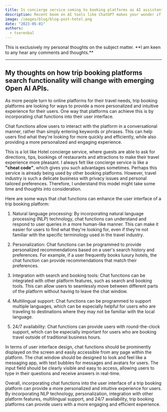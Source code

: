 ```yaml
---
title: Is concierge service coming to booking platforms as AI assistants?
description: Recent boom on AI tools like ChatGPT makes your wonder if travel industry is going to change. Here are my thoughts on this subject.
image: /images/blog/blog-post-hotel.png
date: "2023-05-01"
authors:
  - tserenbal
---
```


<Callout>
  This is exclusively my personal thoughts on the subject matter.
  **I am keen to any hear any comments and thoughts.**

</Callout>

---
My thoughts on how trip booking platforms search functionality will change with emerging Open AI APIs.
---

As more people turn to online platforms for their travel needs, trip booking platforms are looking for ways to provide a more personalized and intuitive experience for their users. One way that platforms can achieve this is by incorporating chat functions into their user interface.

Chat functions allow users to interact with the platform in a conversational manner, rather than simply entering keywords or phrases. This can help users find what they're looking for more quickly and efficiently, while also providing a more personalized and engaging experience.

This is a lot like Hotel concierge service, where guests are able to ask for directions, tips, bookings of restaurants and attractions to make their travel experience more pleasant. I always felt like concierge service is like a **"cheat code"**, which gives you such advantages sometimes.
Perhaps this service is already being used by other booking platforms. However, travel industry is such a delicate business with privacy issues and personal tailored preferences. Therefore, I understand this model might take some time and thoughts into consideration.

Here are some ways that chat functions can enhance the user interface of a trip booking platform:

1. Natural language processing: By incorporating natural language processing (NLP) technology, chat functions can understand and respond to user queries in a more human-like manner. This can make it easier for users to find what they're looking for, even if they're not familiar with the specific terminology used in the travel industry.

2. Personalization: Chat functions can be programmed to provide personalized recommendations based on a user's search history and preferences. For example, if a user frequently books luxury hotels, the chat function can provide recommendations that match their preferences.

3. Integration with search and booking tools: Chat functions can be integrated with other platform features, such as search and booking tools. This can allow users to seamlessly move between different parts of the platform without having to leave the chat window.

4. Multilingual support: Chat functions can be programmed to support multiple languages, which can be especially helpful for users who are traveling to destinations where they may not be familiar with the local language.

5. 24/7 availability: Chat functions can provide users with round-the-clock support, which can be especially important for users who are booking travel outside of traditional business hours.

In terms of user interface design, chat functions should be prominently displayed on the screen and easily accessible from any page within the platform. The chat window should be designed to look and feel like a messaging app, with text bubbles for messages and avatars for users. The input field should be clearly visible and easy to access, allowing users to type in their questions and receive answers in real-time.

Overall, incorporating chat functions into the user interface of a trip booking platform can provide a more personalized and intuitive experience for users. By incorporating NLP technology, personalization, integration with other platform features, multilingual support, and 24/7 availability, trip booking platforms can provide users with a more engaging and efficient experience.



